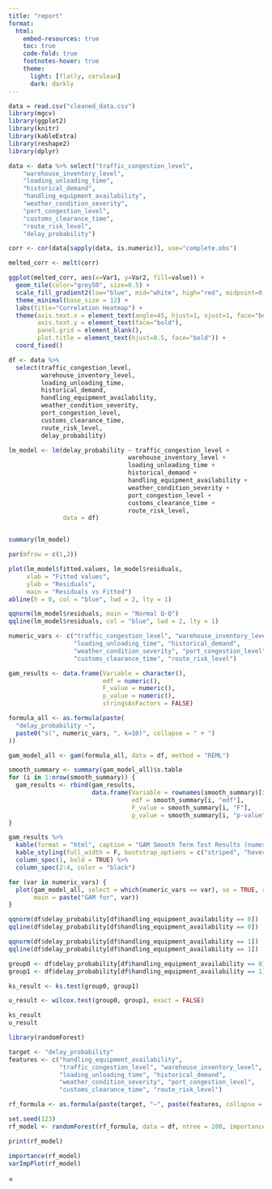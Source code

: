 ---
title: "report"
format:
  html:
    embed-resources: true
    toc: true
    code-fold: true
    footnotes-hover: true
    theme: 
      light: [flatly, cerulean]
      dark: darkly 
---

```{r}
data = read.csv("cleaned_data.csv")
library(mgcv)
library(ggplot2)
library(knitr)
library(kableExtra)
library(reshape2)
library(dplyr)
```

```{r}

data <- data %>% select("traffic_congestion_level",
    "warehouse_inventory_level",
    "loading_unloading_time",
    "historical_demand",
    "handling_equipment_availability",
    "weather_condition_severity",
    "port_congestion_level",
    "customs_clearance_time",
    "route_risk_level",
    "delay_probability")

corr <- cor(data[sapply(data, is.numeric)], use="complete.obs")

melted_corr <- melt(corr)

ggplot(melted_corr, aes(x=Var1, y=Var2, fill=value)) +
  geom_tile(color="grey50", size=0.5) +  
  scale_fill_gradient2(low="blue", mid="white", high="red", midpoint=0, limit=c(-1,1), name="Correlation") +
  theme_minimal(base_size = 12) +
  labs(title="Correlation Heatmap") +
  theme(axis.text.x = element_text(angle=45, hjust=1, vjust=1, face="bold"),
        axis.text.y = element_text(face="bold"),
        panel.grid = element_blank(),
        plot.title = element_text(hjust=0.5, face="bold")) +
  coord_fixed()
```

```{r}
df <- data %>% 
  select(traffic_congestion_level, 
         warehouse_inventory_level,
         loading_unloading_time,
         historical_demand,
         handling_equipment_availability,
         weather_condition_severity,
         port_congestion_level,
         customs_clearance_time,
         route_risk_level,
         delay_probability)

lm_model <- lm(delay_probability ~ traffic_congestion_level + 
                                 warehouse_inventory_level +
                                 loading_unloading_time +
                                 historical_demand +
                                 handling_equipment_availability +
                                 weather_condition_severity +
                                 port_congestion_level +
                                 customs_clearance_time +
                                 route_risk_level, 
               data = df)


summary(lm_model)
```

```{r}
par(mfrow = c(1,2))  

plot(lm_model$fitted.values, lm_model$residuals,
     xlab = "Fitted values",
     ylab = "Residuals",
     main = "Residuals vs Fitted")
abline(h = 0, col = "blue", lwd = 2, lty = 1)  

qqnorm(lm_model$residuals, main = "Normal Q-Q")
qqline(lm_model$residuals, col = "blue", lwd = 2, lty = 1)
```

```{r}
numeric_vars <- c("traffic_congestion_level", "warehouse_inventory_level",
                  "loading_unloading_time", "historical_demand",
                  "weather_condition_severity", "port_congestion_level",
                  "customs_clearance_time", "route_risk_level")

gam_results <- data.frame(Variable = character(),
                          edf = numeric(),
                          F_value = numeric(),
                          p_value = numeric(),
                          stringsAsFactors = FALSE)

formula_all <- as.formula(paste(
  "delay_probability ~",
  paste0("s(", numeric_vars, ", k=10)", collapse = " + ")
))

gam_model_all <- gam(formula_all, data = df, method = "REML")

smooth_summary <- summary(gam_model_all)$s.table
for (i in 1:nrow(smooth_summary)) {
  gam_results <- rbind(gam_results,
                       data.frame(Variable = rownames(smooth_summary)[i],
                                  edf = smooth_summary[i, "edf"],
                                  F_value = smooth_summary[i, "F"],
                                  p_value = smooth_summary[i, "p-value"]))
}

gam_results %>%
  kable(format = "html", caption = "GAM Smooth Term Test Results (numeric only)") %>%
  kable_styling(full_width = F, bootstrap_options = c("striped", "hover", "condensed")) %>%
  column_spec(1, bold = TRUE) %>%
  column_spec(2:4, color = "black")

for (var in numeric_vars) {
  plot(gam_model_all, select = which(numeric_vars == var), se = TRUE, rug = TRUE,
       main = paste("GAM for", var))
}

```

```{r}
qqnorm(df$delay_probability[df$handling_equipment_availability == 0])
qqline(df$delay_probability[df$handling_equipment_availability == 0])

qqnorm(df$delay_probability[df$handling_equipment_availability == 1])
qqline(df$delay_probability[df$handling_equipment_availability == 1])

```

```{r}
group0 <- df$delay_probability[df$handling_equipment_availability == 0]
group1 <- df$delay_probability[df$handling_equipment_availability == 1]

ks_result <- ks.test(group0, group1)

u_result <- wilcox.test(group0, group1, exact = FALSE)

ks_result
u_result
```

```{r}
library(randomForest)

target <- "delay_probability"
features <- c("handling_equipment_availability",
              "traffic_congestion_level", "warehouse_inventory_level",
              "loading_unloading_time", "historical_demand",
              "weather_condition_severity", "port_congestion_level",
              "customs_clearance_time", "route_risk_level")

rf_formula <- as.formula(paste(target, "~", paste(features, collapse = " + ")))

set.seed(123)
rf_model <- randomForest(rf_formula, data = df, ntree = 200, importance = TRUE)

print(rf_model)

importance(rf_model)
varImpPlot(rf_model)

```

=
